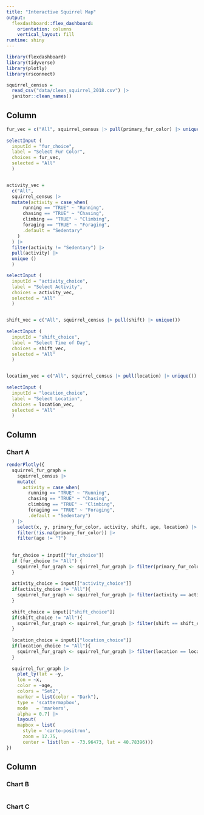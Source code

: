 ```yaml
---
title: "Interactive Squirrel Map"
output: 
  flexdashboard::flex_dashboard:
    orientation: columns
    vertical_layout: fill
runtime: shiny
---
```


```r
library(flexdashboard)
library(tidyverse)
library(plotly)
library(rsconnect)

squirrel_census = 
  read_csv("data/clean_squirrel_2018.csv") |> 
  janitor::clean_names()

```

Column {.sidebar}
-----------------------------------------------------------------------

```r
fur_vec = c("All", squirrel_census |> pull(primary_fur_color) |> unique())
  
selectInput (
  inputId = "fur_choice",
  label = "Select Fur Color",
  choices = fur_vec,
  selected = "All"
  )


activity_vec = 
  c("All",
  squirrel_census |>   
  mutate(activity = case_when(
      running == "TRUE" ~ "Running",
      chasing == "TRUE" ~ "Chasing",
      climbing == "TRUE" ~ "Climbing",
      foraging == "TRUE" ~ "Foraging",
      .default = "Sedentary"
    )
  ) |> 
  filter(activity != "Sedentary") |> 
  pull(activity) |> 
  unique ()
  )

selectInput (
  inputId = "activity_choice",
  label = "Select Activity",
  choices = activity_vec,
  selected = "All"
  )


shift_vec = c("All", squirrel_census |> pull(shift) |> unique())
  
selectInput (
  inputId = "shift_choice",
  label = "Select Time of Day",
  choices = shift_vec,
  selected = "All"
  )


location_vec = c("All", squirrel_census |> pull(location) |> unique())
  
selectInput (
  inputId = "location_choice",
  label = "Select Location",
  choices = location_vec, 
  selected = "All"
  )
```



Column {data-width=650}
-----------------------------------------------------------------------

### Chart A

```r
renderPlotly({
  squirrel_fur_graph =
    squirrel_census |> 
    mutate(
      activity = case_when(
        running == "TRUE" ~ "Running",
        chasing == "TRUE" ~ "Chasing",
        climbing == "TRUE" ~ "Climbing",
        foraging == "TRUE" ~ "Foraging",
        .default = "Sedentary")
  ) |> 
    select(x, y, primary_fur_color, activity, shift, age, location) |> 
    filter(!is.na(primary_fur_color)) |> 
    filter(age != "?") 
    
  
  fur_choice = input[["fur_choice"]]
  if (fur_choice != "All") {
    squirrel_fur_graph <- squirrel_fur_graph |> filter(primary_fur_color == fur_choice)
  }
  
  activity_choice = input[["activity_choice"]]
  if(activity_choice != "All"){
    squirrel_fur_graph <- squirrel_fur_graph |> filter(activity == activity_choice)
  }
  
  shift_choice = input[["shift_choice"]]
  if(shift_choice != "All"){
    squirrel_fur_graph <- squirrel_fur_graph |> filter(shift == shift_choice)
  }
  
  location_choice = input[["location_choice"]]
  if(location_choice != "All"){
    squirrel_fur_graph <- squirrel_fur_graph |> filter(location == location_choice)
  }
    
  squirrel_fur_graph |> 
    plot_ly(lat = ~y,
    lon = ~x,
    color = ~age,
    colors = "Set2",
    marker = list(color = "Dark"),
    type = 'scattermapbox',
    mode   = 'markers', 
    alpha = 0.7) |> 
    layout(
    mapbox = list(
      style = 'carto-positron',
      zoom = 12.75,
      center = list(lon = -73.96473, lat = 40.78396))) 
})


```

Column {data-width=350}
-----------------------------------------------------------------------

### Chart B

```r

```

### Chart C

```r

```

